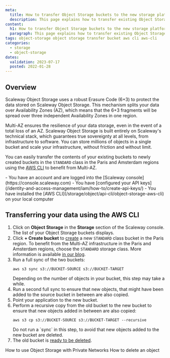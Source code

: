 ```yaml
---
meta:
  title: How to transfer Object Storage buckets to the new storage platform
  description: This page explains how to transfer existing Object Storage platforms to the new storage platform
content:
  h1: How to transfer Object Storage buckets to the new storage platform
  paragraph: This page explains how to transfer existing Object Storage platforms to the new storage platform
tags: object-storage object storage transfer bucket aws cli aws-cli
categories:
  - storage
  - object-storage
dates:
  validation: 2023-07-17
  posted: 2022-01-28
---
```


## Overview

Scaleway Object Storage uses a robust Erasure Code (6+3) to protect the data stored on Scaleway Object Storage. This mechanism splits your data over Availability Zones (AZ), which means that the 6+3 fragments will be spread over three independent Availability Zones in one region.

Multi-AZ ensures the resilience of your data storage, even in the event of a total loss of an AZ.
Scaleway Object Storage is built entirely on Scaleway's technical stack, which guarantees true sovereignty at all levels, from infrastructure to software. You can store millions of objects in a single bucket and scale your infrastructure, without friction and without limit.

You can easily transfer the contents of your existing buckets to newly created buckets in the `STANDARD` class in the Paris and Amsterdam regions using the [AWS CLI](/storage/object/api-cli/object-storage-aws-cli) to benefit from Multi-AZ.


<Macro id="iam-requirements" />
 
<Message type="requirement">
  - You have an account and are logged into the [Scaleway console](https://console.scaleway.com)
  - You have [configured your API keys](/identity-and-access-management/iam/how-to/create-api-keys/)
  - You have installed the [AWS CLI](/storage/object/api-cli/object-storage-aws-cli) on your local computer
</Message>

## Transferring your data using the AWS CLI

1. Click on **Object Storage** in the **Storage** section of the Scaleway console. The list of your Object Storage buckets displays.
2. Click **+ Create bucket** to [create](https://console.scaleway.com/object-storage/buckets/create) a new `STANDARD` class bucket in the Paris region.
    <Message type="note">
      To benefit from the Multi-AZ infrastructure in the Paris and Amsterdam regions, choose the `STANDARD` storage class. More information is available [in our blog](https://www.scaleway.com/en/blog/improve-disaster-resiliency-with-highly-redundant-multi-az-object-storage/).
    </Message>
3. Run a full sync of the two buckets:
    ```
    aws s3 sync s3://BUCKET-SOURCE s3://BUCKET-TARGET
    ```
    <Message type="note">
      Depending on the number of objects in your bucket, this step may take a while.
    </Message>
4. Run a second full sync to ensure that new objects, that might have been added to the source bucket in between are also copied.
5. Point your application to the new bucket.
6. Perform a recursive copy from the old bucket to the new bucket to ensure that new objects added in between are also copied:
    ```
    aws s3 cp s3://BUCKET-SOURCE s3://BUCKET-TARGET --recursive
    ```
    <Message type="tip">
      Do not run a `sync` in this step, to avoid that new objects added to the new bucket are deleted.
    </Message>
7. The old bucket is [ready to be deleted](/storage/object/how-to/delete-a-bucket/).

<Navigation title="See Also">
  <PreviousButton to="/storage/object/how-to/use-obj-stor-with-private-networks/">How to use Object Storage with Private Networks</PreviousButton>
  <NextButton to="/storage/object/how-to/delete-an-object/">How to delete an object</NextButton>
</Navigation>